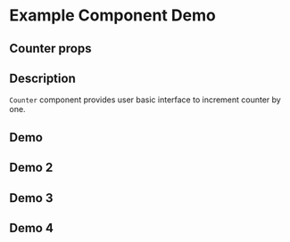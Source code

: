 
<Meta title="Layout/Container" component={Container} />

# Example Component Demo

## Counter props

<ArgsTable of={Container} />

## Description

`Counter` component provides user basic interface to increment counter by one.

## Demo

<Story of={LayoutStories.ContainerExample} />

## Demo 2

<Story of={LayoutStories.ContainerResponsive} />

## Demo 3

<Story of={LayoutStories.ContainerOffset} />

## Demo 4

<Story of={LayoutStories.ContainerFluid} />


